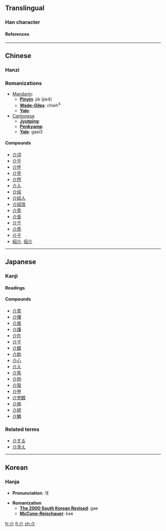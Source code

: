 ==Translingual==
===Han character===
{{Han char|rad=人|as=02|sn=4|so=|four=8022<sub>0</sub>|canj=人中中 (OLL)|cmean= to [[lie]] between;  sea [[shell]];  to wear armour}}
====References====
{{Han ref|kx=0091.190|dkj=00359|dj=0194.040|hdz=10103.090|uh=4ECB|ud=20171|bh=A4B6|bd=42166}}

<!--*# [[forerunner]], [[herald]], [[harbinger]]-->
----
==Chinese==
===Hanzi===


===Romanizations===
* [[Mandarin]]:
** '''[[Pinyin]]''': jiè (jie4)
** '''[[Wade-Giles]]''': chieh<sup>4</sup>
** '''[[Yale]]''': 
*[[Cantonese]]
**'''[[Jyutping]]''':
**'''[[Penkyamp]]''': 
**'''[[Yale]]''': gaai3

====Compounds====
*[[介词]]
*[[介乎]]
*[[介怀]]
*[[介壳]]
*[[介然]]
*[[介入]]
*[[介绍]]
*[[介绍人]]
*[[介绍信]]
*[[介意]]
*[[介音]]
*[[介于]]
*[[介质]]
*[[介子]]
*[[紹介]], [[绍介]]

----
== Japanese ==
===Kanji===
{{ja-kanji|grade=|rs=人02|simple=}}
====Readings====
{{ja-readings|on=[[かい]] ([[kai]])|kun=[[たすける]] ([[tasukeru]]), [[すけ]] ([[suke]])}}
====Compounds====
*[[介意]]
*[[介懐]]
*[[介居]]
*[[介護]]
*[[介在]]
*[[介子]]
*[[介錯]]
*[[介助]]
*[[介心]]
*[[介入]]
*[[介馬]]
*[[介抱]]
*[[介殻]]
*[[介甲]]
*[[介党鱈]]
*[[介病]]
*[[介卵]]
*[[介鱗]]

===Related terms===
*[[介する]]
*[[介添え]]
 
----
==Korean==
===Hanja===

* '''Pronunciation''': 개

* '''Romanization'''
** '''[[The 2000 South Korean Revised Romanization|The 2000 South Korean Revised]]''': gae
** '''[[McCune-Reischauer]]''': kae





[[fr:介]]
[[fi:介]]
[[zh:介]]